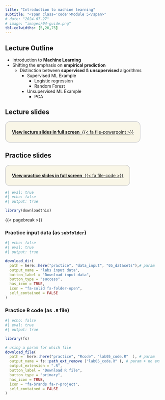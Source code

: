 ```yaml
---
title: "Introduction to machine learning"
subtitle: "<span class='code'>Module 5</span>"
# date: "2024-07-27"
# image: "images/04-guide.png"
tbl-colwidths: [5,20,75]
---
```



## Lecture Outline

+ Introduction to **Machine Learning**
+ Shifting the emphasis on **empirical prediction**
  + Distinction between **supervised** & **unsupervised** algorithms
    + Supervised ML Example
      + Logistic regression
      + Random Forest
    + Unsupervised ML Example
      + PCA
      
<!-- -   Introduction to `MetaboAnalyst` software -->
<!--     -   A useful R-based resources for metabolomics -->
<!-- -   Elements of statistical Power Analysis -->
<!-- -   Workshop Conclusions -->
    
  <!-- + `metaboanalyst`  -->
  <!-- + `MetSizeR` -->


## Lecture slides

::: {.custom-border style="border: 2px solid lightgray; padding: 10px 20px; background-color: #f9f6e7; border-radius: 15px; display: inline-block; text-align: center; margin: auto;"}
<!-- [{{< fa file-powerpoint>}}&nbsp;**View lecture slides in full screen**](../lectures_slides/Lecture_05.pdf) -->
[**View lecture slides in full screen** &nbsp;{{< fa file-powerpoint >}}](../lectures_slides/Lecture_05.pdf)
:::

## Practice slides

::: {.custom-border style="border: 2px solid lightgray; padding: 10px 20px; background-color: #f9f6e7; border-radius: 15px; display: inline-block; text-align: center; margin: auto;"}
[**View practice slides in full screen** &nbsp;{{< fa file-code >}}](../practice/practice_slides/slides_lab05.html)
:::



\pagebreak

```r
#| eval: true
#| echo: false
#| output: true

library(downloadthis)
```

{{< pagebreak >}}

### Practice input data (as `subfolder`)

```r
#| echo: false
#| eval: true
#| output: true

download_dir(
  path = here::here("practice", "data_input", "05_datasets"),# param
  output_name = "labs input data",
  button_label = "Download input data",
  button_type = "success",
  has_icon = TRUE,
  icon = "fa-solid fa-folder-open",
  self_contained = FALSE
)
```


### Practice R code (as `.R` file)
```r
#| echo: false
#| eval: true
#| output: true

library(fs) 

# using a param for which file 
download_file(
  path =  here::here("practice", "Rcode", "lab05_code.R"  ), # param
  output_name = fs::path_ext_remove ("lab05_code.R" ), # param + no extension.... 
  output_extension = ".R",  
  button_label = "Download R file",
  button_type = "primary",
  has_icon = TRUE,
  icon = "fa-brands fa-r-project",
  self_contained = FALSE
)
```

